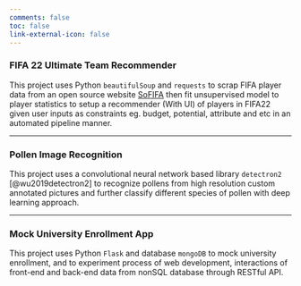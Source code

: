 ```yaml
---
comments: false
toc: false
link-external-icon: false
---
```


### FIFA 22 Ultimate Team Recommender <a href="https://github.com/FIFA22-UT-REC/fifa22-ultimate-team-recommender" style="float: right;"><i class="fab fa-github" style="color: black;"></i></a>

<!-- ### FIFA 22 Ultimate Team Recommender{#fifa-22} 

[{{< fa brands github >}}  code](https://github.com/FIFA22-UT-REC/fifa22-ultimate-team-recommender) -->

This project uses Python `beautifulSoup` and `requests` to scrap FIFA player data from an open source website [SoFIFA](https://sofifa.com/) then fit unsupervised model to player statistics to setup a recommender (With UI) of players in FIFA22 given user inputs as constraints eg. budget, potential, attribute and etc in an automated pipeline manner.

<hr>

### Pollen Image Recognition <a href="https://github.com/tonyliang19/pollen_id" style="float: right;"><i class="fab fa-github" style="color: black;"></i></a>

This project uses a convolutional neural network based library `detectron2` [@wu2019detectron2] to recognize pollens from high resolution custom annotated pictures and further classify different species of pollen with deep learning approach.

<hr>

### Mock University Enrollment App <a href="https://github.com/tonyliang19/flask-web-app" style="float: right;"><i class="fab fa-github" style="color: black;"></i></a>

This project uses Python `Flask` and database `mongoDB` to mock university enrollment, and to experiment process of web development, interactions of front-end and back-end data from nonSQL database through RESTful API. 

